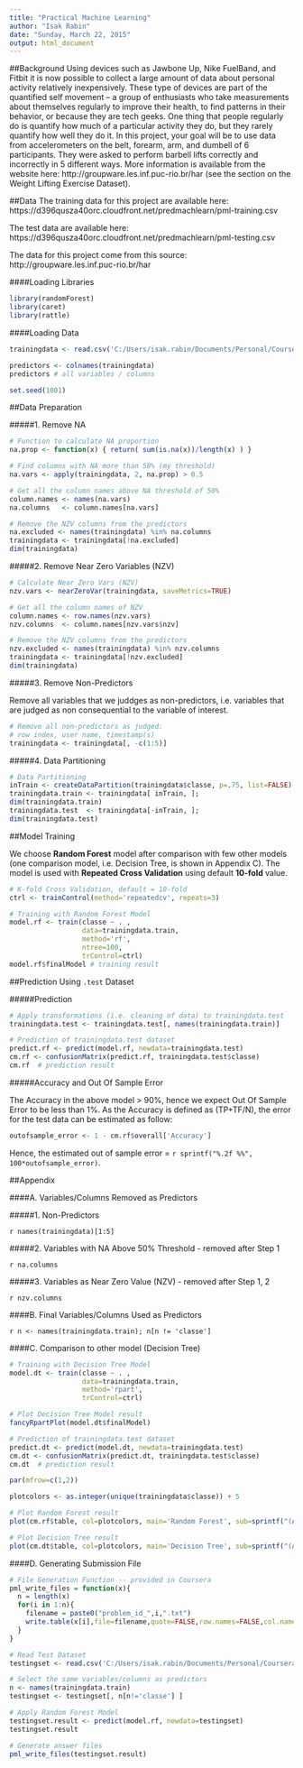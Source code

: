 ```yaml
---
title: "Practical Machine Learning"
author: "Isak Rabin"
date: "Sunday, March 22, 2015"
output: html_document
---
```


##Background
Using devices such as Jawbone Up, Nike FuelBand, and Fitbit it is now possible to collect a large amount of data about personal activity relatively inexpensively. These type of devices are part of the quantified self movement – a group of enthusiasts who take measurements about themselves regularly to improve their health, to find patterns in their behavior, or because they are tech geeks. One thing that people regularly do is quantify how much of a particular activity they do, but they rarely quantify how well they do it. In this project, your goal will be to use data from accelerometers on the belt, forearm, arm, and dumbell of 6 participants. They were asked to perform barbell lifts correctly and incorrectly in 5 different ways. More information is available from the website here: http://groupware.les.inf.puc-rio.br/har (see the section on the Weight Lifting Exercise Dataset). 

##Data
The training data for this project are available here: 
https://d396qusza40orc.cloudfront.net/predmachlearn/pml-training.csv

The test data are available here: 
https://d396qusza40orc.cloudfront.net/predmachlearn/pml-testing.csv

The data for this project come from this source: 
http://groupware.les.inf.puc-rio.br/har



####Loading Libraries
```r
library(randomForest)
library(caret)
library(rattle)

```

####Loading Data

```r
trainingdata <- read.csv('C:/Users/isak.rabin/Documents/Personal/Coursera/PML/project/pml-training.csv', na.strings=c('','NA','#DIV/0!'))

predictors <- colnames(trainingdata)
predictors # all variables / columns

set.seed(1001)
```

##Data Preparation

#####1. Remove NA

```r
# Function to calculate NA proportion
na.prop <- function(x) { return( sum(is.na(x))/length(x) ) }

# Find columns with NA more than 50% (my threshold)
na.vars <- apply(trainingdata, 2, na.prop) > 0.5

# Get all the column names above NA threshold of 50%
column.names <- names(na.vars)
na.columns   <- column.names[na.vars]

# Remove the NZV columns from the predictors
na.excluded <- names(trainingdata) %in% na.columns
trainingdata <- trainingdata[!na.excluded]
dim(trainingdata)
```

#####2. Remove Near Zero Variables (NZV)

```r
# Calculate Near Zero Vars (NZV)
nzv.vars <- nearZeroVar(trainingdata, saveMetrics=TRUE)

# Get all the column names of NZV
column.names <- row.names(nzv.vars)
nzv.columns  <- column.names[nzv.vars$nzv]

# Remove the NZV columns from the predictors
nzv.excluded <- names(trainingdata) %in% nzv.columns
trainingdata <- trainingdata[!nzv.excluded]
dim(trainingdata)
```

#####3. Remove Non-Predictors

Remove all variables that we juddges as non-predictors, i.e. variables that are judged as non consequential to the variable of interest.

```r
# Remove all non-predictors as judged:
# row index, user name, timestamp(s)
trainingdata <- trainingdata[, -c(1:5)]
```


#####4. Data Partitioning 

```r
# Data Partitioning
inTrain <- createDataPartition(trainingdata$classe, p=.75, list=FALSE)
trainingdata.train <- trainingdata[ inTrain, ]; 
dim(trainingdata.train)
trainingdata.test  <- trainingdata[-inTrain, ]; 
dim(trainingdata.test)
```

##Model Training

We choose **Random Forest** model after comparison with few other models (one comparison model, i.e. Decision Tree, is shown in Appendix C). The model is used with **Repeated Cross Validation** using default **10-fold** value.

```r
# K-fold Cross Validation, default = 10-fold
ctrl <- trainControl(method='repeatedcv', repeats=3)

# Training with Random Forest Model
model.rf <- train(classe ~ . ,
                  data=trainingdata.train,
                  method='rf',
                  ntree=100,
                  trControl=ctrl)
model.rf$finalModel # training result
```


##Prediction Using `.test` Dataset

#####Prediction

```r
# Apply transformations (i.e. cleaning of data) to trainingdata.test
trainingdata.test <- trainingdata.test[, names(trainingdata.train)]

# Prediction of trainingdata.test dataset
predict.rf <- predict(model.rf, newdata=trainingdata.test)
cm.rf <- confusionMatrix(predict.rf, trainingdata.test$classe)
cm.rf  # prediction result
```

#####Accuracy and Out Of Sample Error

The Accuracy in the above model > 90%, hence we expect Out Of Sample Error to be less than 1%. As the Accuracy is defined as (TP+TF/N), the error for the test data can be estimated as follow:


```r
outofsample_error <- 1 - cm.rf$overall['Accuracy']
```

Hence, the estimated out of sample error = `r sprintf("%.2f %%", 100*outofsample_error)`.


##Appendix

####A. Variables/Columns Removed as Predictors

#####1. Non-Predictors

`r names(trainingdata)[1:5]`

#####2. Variables with NA Above 50% Threshold - removed after Step 1

`r na.columns`

#####3. Variables as Near Zero Value (NZV) - removed after Step 1, 2

`r nzv.columns`


####B. Final Variables/Columns Used as Predictors

`r n <- names(trainingdata.train); n[n != 'classe']`


####C. Comparison to other model (Decision Tree)

```r
# Training with Decision Tree Model
model.dt <- train(classe ~ . ,
                  data=trainingdata.train,
                  method='rpart',
                  trControl=ctrl)

# Plot Decision Tree Model result
fancyRpartPlot(model.dt$finalModel)

# Prediction of trainingdata.test dataset
predict.dt <- predict(model.dt, newdata=trainingdata.test)
cm.dt <- confusionMatrix(predict.dt, trainingdata.test$classe)
cm.dt  # prediction result
```

```r
par(mfrow=c(1,2))

plotcolors <- as.integer(unique(trainingdata$classe)) + 5

# Plot Random Forest result
plot(cm.rf$table, col=plotcolors, main='Random Forest', sub=sprintf("(Accuracy=%.2f %%)", cm.rf$overall['Accuracy']*100))

# Plot Decision Tree result
plot(cm.dt$table, col=plotcolors, main='Decision Tree', sub=sprintf("(Accuracy=%.2f %%)", cm.dt$overall['Accuracy']*100))
```



####D. Generating Submission File

```r
# File Generation Function -- provided in Coursera
pml_write_files = function(x){
  n = length(x)
  for(i in 1:n){
    filename = paste0("problem_id_",i,".txt")
    write.table(x[i],file=filename,quote=FALSE,row.names=FALSE,col.names=FALSE)
  }
}

# Read Test Dataset
testingset <- read.csv('C:/Users/isak.rabin/Documents/Personal/Coursera/PML/project/pml-testing.csv', na.strings=c('','NA','#DIV/0!'))

# Select the same variables/columns as predictors
n <- names(trainingdata.train)
testingset <- testingset[, n[n!='classe'] ]

# Apply Random Forest Model
testingset.result <- predict(model.rf, newdata=testingset)
testingset.result

# Generate answer files
pml_write_files(testingset.result)
```


[1]: http://groupware.les.inf.puc-rio.br/har